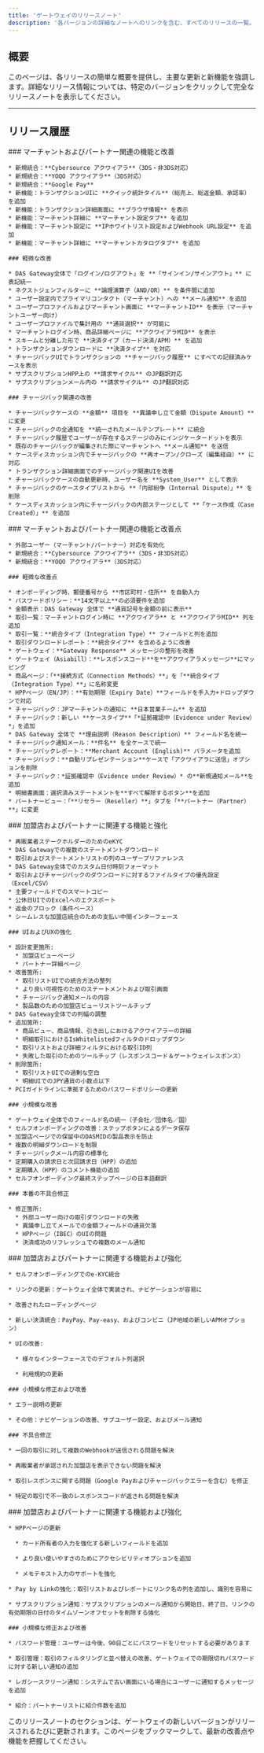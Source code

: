 ```yaml
---
title: 'ゲートウェイのリリースノート'
description: '各バージョンの詳細なノートへのリンクを含む、すべてのリリースの一覧。'
---
```


## **概要**

このページは、各リリースの簡単な概要を提供し、主要な更新と新機能を強調します。詳細なリリース情報については、特定のバージョンをクリックして完全なリリースノートを表示してください。

***

## **リリース履歴**

<Update label="2025-07-08" description="リリース 23">
  <div style={{ fontSize: '12px', lineHeight: '1.1' }}>
    ### マーチャントおよびパートナー関連の機能と改善

    * 新規統合：**Cybersource アクワイアラ**（3DS・非3DS対応）  
    * 新規統合：**YOQO アクワイアラ**（3DS対応）  
    * 新規統合：**Google Pay**  
    * 新機能：トランザクションUIに **クイック統計タイル**（総売上、総返金額、承認率）を追加  
    * 新機能：トランザクション詳細画面に **ブラウザ情報** を表示  
    * 新機能：マーチャント詳細に **マーチャント設定タブ** を追加  
    * 新機能：マーチャント設定に **IPホワイトリスト設定およびWebhook URL設定** を追加  
    * 新機能：マーチャント詳細に **マーチャントカタログタブ** を追加

    ### 軽微な改善

    * DAS Gateway全体で「ログイン/ログアウト」を **「サインイン/サインアウト」** に表記統一  
    * ネクストジェンフィルターに **論理演算子（AND/OR）** を条件間に追加  
    * ユーザー設定内でプライマリコンタクト（マーチャント）への **メール通知** を追加  
    * ユーザープロファイルおよびマーチャント画面に **マーチャントID** を表示（マーチャントユーザー向け）  
    * ユーザープロファイルで集計用の **通貨選択** が可能に  
    * マーチャントログイン時、商品詳細ページに **アクワイアラMID** を表示  
    * スキームと分離した形で **決済タイプ（カード決済/APM）** を追加  
    * トランザクションダウンロードに **決済タイプ** を対応  
    * チャージバックUIでトランザクションの **チャージバック履歴** にすべての記録済みケースを表示  
    * サブスクリプションHPP上の **請求サイクル** のJP翻訳対応  
    * サブスクリプションメール内の **請求サイクル** のJP翻訳対応

    ### チャージバック関連の改善

    * チャージバックケースの **金額** 項目を **異議申し立て金額（Dispute Amount）** に変更  
    * チャージバックの全通知を **統一されたメールテンプレート** に統合  
    * チャージバック履歴でユーザーが存在するステージのみにインジケータードットを表示  
    * 既存のチャージバックが編集された際にマーチャントへ **メール通知** を送信  
    * ケースディスカッション内でチャージバックの **再オープン/クローズ（編集経由）** に対応  
    * トランザクション詳細画面でのチャージバック関連UIを改善  
    * チャージバックケースの自動更新時、ユーザー名を **System_User** として表示  
    * チャージバックのケースタイプリストから **「内部紛争（Internal Dispute）」** を削除  
    * ケースディスカッション内にチャージバックの内部ステージとして **「ケース作成（Case Created）」** を追加

  </div>
</Update>

<Update label="2025-05-06" description="リリース 22">
  <div style={{ fontSize: '12px', lineHeight: '1.1' }}>
    ### マーチャントおよびパートナー関連の機能と改善点

    * 外部ユーザー（マーチャント/パートナー）対応を有効化  
    * 新規統合：**Cybersource アクワイアラ**（3DS・非3DS対応）  
    * 新規統合：**YOQO アクワイアラ**（3DS対応）

    ### 軽微な改善点

    * オンボーディング時、郵便番号から **市区町村・住所** を自動入力  
    * パスワードポリシー：**14文字以上**の必須要件を追加  
    * 金額表示：DAS Gateway 全体で **通貨記号を金額の前に表示**  
    * 取引一覧：マーチャントログイン時に **アクワイアラ** と **アクワイアラMID** 列を追加  
    * 取引一覧：**統合タイプ（Integration Type）** フィールドと列を追加  
    * 取引ダウンロードレポート：**統合タイプ** を含めるように改善  
    * ゲートウェイ：**Gateway Response** メッセージの整形を改善  
    * ゲートウェイ（Asiabill）：**レスポンスコード**を**アクワイアラメッセージ**にマッピング  
    * 商品ページ：「**接続方式（Connection Methods）**」を「**統合タイプ（Integration Type）**」に名称変更  
    * HPPページ（EN/JP）：**有効期限（Expiry Date）**フィールドを手入力+ドロップダウンで対応  
    * チャージバック：JPマーチャントの通知に **日本営業チーム** を追加  
    * チャージバック：新しい **ケースタイプ**「*証拠確認中（Evidence under Review）*」を追加  
    * DAS Gateway 全体で **理由説明（Reason Description）** フィールド名を統一  
    * チャージバック通知メール：**件名** を全ケースで統一  
    * チャージバックレポート：**Merchant Account (English)** パラメータを追加  
    * チャージバック：**自動リプレゼンテーション**ケースで「アクワイアラに送信」オプションを削除  
    * チャージバック：*証拠確認中（Evidence under Review）* の**新規通知メール**を追加  
    * 明細書画面：選択済みステートメントを**すべて解除するボタン**を追加  
    * パートナービュー：「**リセラー（Reseller）**」タブを「**パートナー（Partner）**」に変更  

  </div>
</Update>


<Update label="2025-02-12" description="リリース 21">
  <div style={{ fontSize: '12px', lineHeight: '1.1' }}>
    ### 加盟店およびパートナーに関連する機能と強化

    * 再販業者ステークホルダーのためのeKYC
    * DAS Gatewayでの複数のステートメントダウンロード
    * 取引およびステートメントリストの列のユーザープリファレンス
    * DAS Gateway全体でのカスタム日付時刻フォーマット
    * 取引およびチャージバックのダウンロードに対するファイルタイプの優先設定（Excel/CSV）
    * 主要フィールドでのスマートコピー
    * 公休日UIでのExcelへのエクスポート
    * 返金のブロック（条件ベース）
    * シームレスな加盟店統合のための支払い中間インターフェース

    ### UIおよびUXの強化

    * 設計変更箇所:
      * 加盟店ビューページ
      * パートナー詳細ページ
    * 改善箇所:
      * 取引リストUIでの統合方法の整列
      * より良い可視性のためのステートメントおよび取引画面
      * チャージバック通知メールの内容
      * 製品数のための加盟店ビューリストツールチップ
    * DAS Gateway全体での列幅の調整
    * 追加箇所:
      * 商品ビュー、商品情報、引き出しにおけるアクワイアラーの詳細
      * 明細取引におけるIsWhitelistedフィルタのドロップダウン
      * 取引リストおよび詳細フィルタにおける取引ID列
      * 失敗した取引のためのツールチップ（レスポンスコード＆ゲートウェイレスポンス）
    * 削除箇所:
      * 取引リストUIでの過剰な空白
      * 明細UIでのJPY通貨の小数点以下
    * PCIガイドラインに準拠するためのパスワードポリシーの更新

    ### 小規模な改善

    * ゲートウェイ全体でのフィールド名の統一（子会社／団体名／国）
    * セルフオンボーディングの改善：ステップボタンによるデータ保存
    * 加盟店ページでの保留中のDASMIDの製品表示を防止
    * 複数の明細ダウンロードを制限
    * チャージバックメール内容の標準化
    * 定期購入の請求日と次回請求日（HPP）の追加
    * 定期購入（HPP）のコメント機能の追加
    * セルフオンボーディング最終ステップページの日本語翻訳

    ### 本番の不具合修正

    * 修正箇所:
      * 外部ユーザー向けの取引ダウンロードの失敗
      * 異議申し立てメールでの金額フィールドの通貨欠落
      * HPPページ（IBEC）のUIの問題
      * 決済成功のリフレッシュでの複数のメール通知
  </div>
</Update>

<Update label="2024-12-03" description="リリース 20">
  <div style={{ fontSize: '12px', lineHeight: '1.1' }}>
    ### 加盟店およびパートナーに関連する機能および強化

    * セルフオンボーディングでのe-KYC統合

    * リンクの更新：ゲートウェイ全体で実装され、ナビゲーションが容易に

    * 改善されたローディングページ

    * 新しい決済統合：PayPay、Pay-easy、およびコンビニ（JP地域の新しいAPMオプション）

    * UIの改善:

      * 様々なインターフェースでのデフォルト列選択

      * 利用規約の更新

    ### 小規模な修正および改善

    * エラー説明の更新

    * その他：ナビゲーションの改善、サブユーザー設定、およびメール通知

    ### 不具合修正

    * 一回の取引に対して複数のWebhookが送信される問題を解決

    * 再販業者が承認された加盟店を表示できない問題を解決

    * 取引レスポンスに関する問題（Google Payおよびチャージバックエラーを含む）を修正

    * 特定の取引で不一致のレスポンスコードが返される問題を解決
  </div>
</Update>

<Update label="2024-10-01" description="リリース 19">
  <div style={{ fontSize: '12px', lineHeight: '1.1' }}>
    ### 加盟店およびパートナーに関連する機能および強化

    * HPPページの更新

      * カード所有者の入力を強化する新しいフィールドを追加

      * より良い使いやすさのためにアクセシビリティオプションを追加

      * メモテキスト入力のサポートを強化

    * Pay by Linkの強化：取引リストおよびレポートにリンク名の列を追加し、識別を容易に

    * サブスクリプション通知：サブスクリプションのメール通知から開始日、終了日、リンクの有効期限の日付のタイムゾーンオフセットを削除する強化

    ### 小規模な修正および改善

    * パスワード管理：ユーザーは今後、90日ごとにパスワードをリセットする必要があります

    * 取引管理：取引のフィルタリングと並べ替えの改善、ゲートウェイでの期限切れパスワードに対する新しい通知の追加

    * レガシースクリーン通知：システムで古い画面にいる場合にユーザーに通知するメッセージを追加

    * 紹介：パートナーリストに紹介件数を追加
  </div>
</Update>

<Note>
  このリリースノートのセクションは、ゲートウェイの新しいバージョンがリリースされるたびに更新されます。このページをブックマークして、最新の改善点や機能を把握してください。
</Note>
